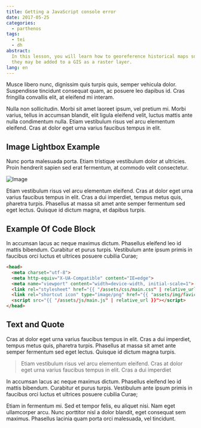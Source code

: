 ```yaml
---
title: Getting a JavaScript console error
date: 2017-05-25
categories:
  - parthenos
tags:
  - tei
  - dh
abstract:
  In this lesson, you will learn how to georeference historical maps so that
  they may be added to a GIS as a raster layer.
lang: en
---
```


Musce libero nunc, dignissim quis turpis quis, semper vehicula dolor.
Suspendisse tincidunt consequat quam, ac posuere leo dapibus id. Cras fringilla
convallis elit, at eleifend mi interam.

Nulla non sollicitudin. Morbi sit amet laoreet ipsum, vel pretium mi. Morbi
varius, tellus in accumsan blandit, elit ligula eleifend velit, luctus mattis
ante nulla condimentum nulla. Etiam vestibulum risus vel arcu elementum
eleifend. Cras at dolor eget urna varius faucibus tempus in elit.

## Image Lightbox Example

Nunc porta malesuada porta. Etiam tristique vestibulum dolor at ultricies. Proin
hendrerit sapien sed erat fermentum, at commodo velit consectetur.

![Image](images/image.png)

Etiam vestibulum risus vel arcu elementum eleifend. Cras at dolor eget urna
varius faucibus tempus in elit. Cras a dui imperdiet, tempus metus quis,
pharetra turpis. Phasellus at massa sit amet ante semper fermentum sed eget
lectus. Quisque id dictum magna, et dapibus turpis.

## Example Of Code Block

In accumsan lacus ac neque maximus dictum. Phasellus eleifend leo id mattis
bibendum. Curabitur et purus turpis. Vestibulum ante ipsum primis in faucibus
orci luctus et ultrices posuere cubilia Curae;

```html
<head>
  <meta charset="utf-8">
  <meta http-equiv="X-UA-Compatible" content="IE=edge">
  <meta name="viewport" content="width=device-width, initial-scale=1">
  <link rel="stylesheet" href="{{ "/assets/css/main.css" | relative_url }}">
  <link rel="shortcut icon" type="image/png" href="{{ "assets/img/favicon.png" | relative_url }}" >
  <script src="{{ "/assets/js/main.js" | relative_url }}"></script>
</head>
```

## Text and Quote

Cras at dolor eget urna varius faucibus tempus in elit. Cras a dui imperdiet,
tempus metus quis, pharetra turpis. Phasellus at massa sit amet ante semper
fermentum sed eget lectus. Quisque id dictum magna turpis.

> Etiam vestibulum risus vel arcu elementum eleifend. Cras at dolor eget urna
> varius faucibus tempus in elit. Cras a dui imperdiet

In accumsan lacus ac neque maximus dictum. Phasellus eleifend leo id mattis
bibendum. Curabitur et purus turpis. Vestibulum ante ipsum primis in faucibus
orci luctus et ultrices posuere cubilia Curae;

Etiam in fermentum mi. Sed et tempor felis, eu aliquet nisi. Nam eget
ullamcorper arcu. Nunc porttitor nisl a dolor blandit, eget consequat sem
maximus. Phasellus lacinia quam porta orci malesuada, vel tincidunt.
